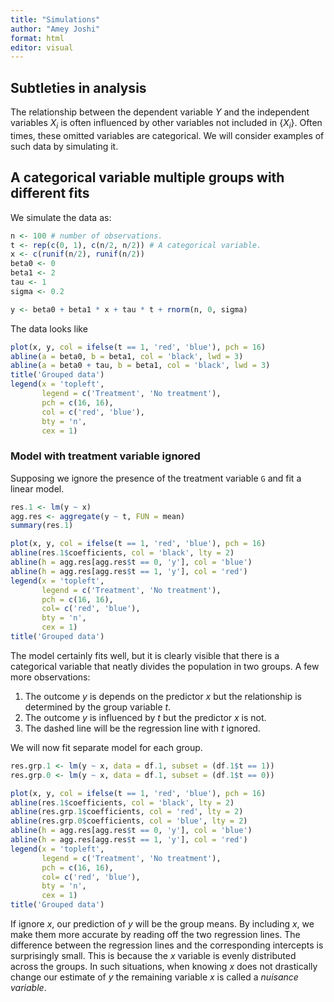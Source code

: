 ```yaml
---
title: "Simulations"
author: "Amey Joshi"
format: html
editor: visual
---
```


## Subtleties in analysis

The relationship between the dependent variable $Y$ and the independent variables $X_i$ is often influenced by other variables not included in $\{X_i\}$. Often times, these omitted variables are categorical. We will consider examples of such data by simulating it.

## A categorical variable multiple groups with different fits

We simulate the data as:

```r
n <- 100 # number of observations.
t <- rep(c(0, 1), c(n/2, n/2)) # A categorical variable.
x <- c(runif(n/2), runif(n/2)) 
beta0 <- 0
beta1 <- 2
tau <- 1
sigma <- 0.2

y <- beta0 + beta1 * x + tau * t + rnorm(n, 0, sigma)
```

The data looks like

```r
plot(x, y, col = ifelse(t == 1, 'red', 'blue'), pch = 16)
abline(a = beta0, b = beta1, col = 'black', lwd = 3)
abline(a = beta0 + tau, b = beta1, col = 'black', lwd = 3)
title('Grouped data')
legend(x = 'topleft',
       legend = c('Treatment', 'No treatment'),
       pch = c(16, 16),
       col = c('red', 'blue'),
       bty = 'n',
       cex = 1)

```

### Model with treatment variable ignored

Supposing we ignore the presence of the treatment variable `G` and fit a linear model.

```r
res.1 <- lm(y ~ x)
agg.res <- aggregate(y ~ t, FUN = mean)
summary(res.1)

plot(x, y, col = ifelse(t == 1, 'red', 'blue'), pch = 16)
abline(res.1$coefficients, col = 'black', lty = 2)
abline(h = agg.res[agg.res$t == 0, 'y'], col = 'blue')
abline(h = agg.res[agg.res$t == 1, 'y'], col = 'red')
legend(x = 'topleft',
       legend = c('Treatment', 'No treatment'),
       pch = c(16, 16),
       col= c('red', 'blue'),
       bty = 'n',
       cex = 1)
title('Grouped data')
```

The model certainly fits well, but it is clearly visible that there is a categorical variable that neatly divides the population in two groups. A few more observations:

1.  The outcome $y$ is depends on the predictor $x$ but the relationship is determined by the group variable $t$.
2.  The outcome $y$ is influenced by $t$ but the predictor $x$ is not.
3.  The dashed line will be the regression line with $t$ ignored.

We will now fit separate model for each group.

```r
res.grp.1 <- lm(y ~ x, data = df.1, subset = (df.1$t == 1))
res.grp.0 <- lm(y ~ x, data = df.1, subset = (df.1$t == 0))

plot(x, y, col = ifelse(t == 1, 'red', 'blue'), pch = 16)
abline(res.1$coefficients, col = 'black', lty = 2)
abline(res.grp.1$coefficients, col = 'red', lty = 2)
abline(res.grp.0$coefficients, col = 'blue', lty = 2)
abline(h = agg.res[agg.res$t == 0, 'y'], col = 'blue')
abline(h = agg.res[agg.res$t == 1, 'y'], col = 'red')
legend(x = 'topleft',
       legend = c('Treatment', 'No treatment'),
       pch = c(16, 16),
       col= c('red', 'blue'),
       bty = 'n',
       cex = 1)
title('Grouped data')
```

If ignore $x$, our prediction of $y$ will be the group means. By including $x$, we make them more accurate by reading off the two regression lines. The difference between the regression lines and the corresponding intercepts is surprisingly small. This is because the $x$ variable is evenly distributed across the groups. In such situations, when knowing $x$ does not drastically change our estimate of $y$ the remaining variable $x$ is called a *nuisance variable*.
